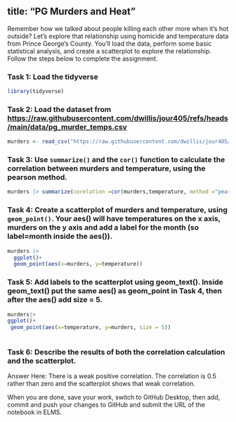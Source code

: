 title: "PG Murders and Heat"
---

Remember how we talked about people killing each other more when it's hot outside? Let's explore that relationship using homicide and temperature data from Prince George's County. You'll load the data, perform some basic statistical analysis, and create a scatterplot to explore the relationship. Follow the steps below to complete the assignment.

### Task 1: Load the tidyverse
```r
library(tidyverse)
```



### Task 2: Load the dataset from [https://raw.githubusercontent.com/dwillis/jour405/refs/heads/main/data/pg_murder_temps.csv](https://raw.githubusercontent.com/dwillis/jour405/refs/heads/main/data/pg_murder_temps.csv)
```r
murders <- read_csv("https://raw.githubusercontent.com/dwillis/jour405/refs/heads/main/data/pg_murder_temps.csv")
```


### Task 3: Use `summarize()` and the `cor()` function to calculate the correlation between murders and temperature, using the pearson method.
```r
murders |> summarize(corelation =cor(murders,temperature, method ="pearson"))

```


### Task 4: Create a scatterplot of murders and temperature, using `geom_point()`. Your aes() will have temperatures on the x axis, murders on the y axis and add a label for the month (so label=month inside the aes()).
```r
murders |> 
  ggplot()+
  geom_point(aes(x=murders, y=temperature))
```


### Task 5: Add labels to the scatterplot using geom_text(). Inside geom_text() put the same aes() as geom_point in Task 4, then after the aes() add size = 5.
```r
murders|>
ggplot()+
 geom_point(aes(x=temperature, y=murders, size = 5))
  

```


### Task 6: Describe the results of both the correlation calculation and the scatterplot.
Answer Here: There is a weak positive correlation. The correlation is 0.5 rather than zero and the scatterplot shows that weak correlation. 

When you are done, save your work, switch to GitHub Desktop, then add, commit and push your changes to GitHub and submit the URL of the notebook in ELMS.
